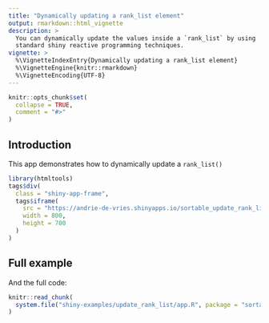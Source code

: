 ---
title: "Dynamically updating a rank_list element"
output: rmarkdown::html_vignette
description: >
  You can dynamically update the values inside a `rank_list` by using
  standard shiny reactive programming techniques.
vignette: >
  %\VignetteIndexEntry{Dynamically updating a rank_list element}
  %\VignetteEngine{knitr::rmarkdown}
  %\VignetteEncoding{UTF-8}
---

```{r, include = FALSE}
knitr::opts_chunk$set(
  collapse = TRUE,
  comment = "#>"
)
```


## Introduction

This app demonstrates how to dynamically update a `rank_list()`

```{r, echo=FALSE}
library(htmltools)
tags$div(
  class = "shiny-app-frame",
  tags$iframe(
    src = "https://andrie-de-vries.shinyapps.io/sortable_update_rank_list",
    width = 800,
    height = 700
  )
)
```


## Full example

And the full code:

```{r echo=FALSE, cache=FALSE}
knitr::read_chunk(
  system.file("shiny-examples/update_rank_list/app.R", package = "sortable")
)
```


```{r update-rank-list-app, eval=FALSE}
```
